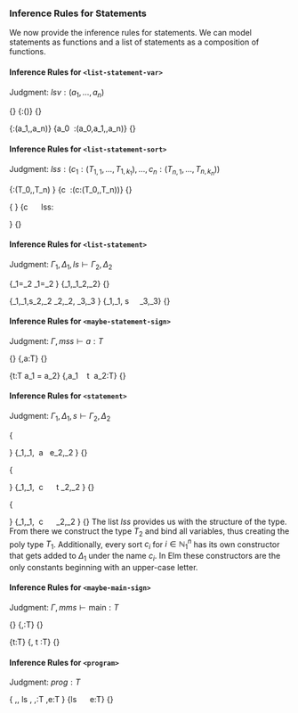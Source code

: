 ### Inference Rules for Statements

We now provide the inference rules for statements. We can model statements as functions and a list of statements as a composition of functions.

#### Inference Rules for `<list-statement-var>` {-}

Judgment: $\mathit{lsv}:(a_1,\dots,a_n)$

\logicRule
{}
{\mf{""}:()}
{}

\logicRule
{\mathit{lsv}:(a_1,\dots,a_n)}
{a_0 \ \mathit{lsv}:(a_0,a_1,\dots,a_n)}
{}

#### Inference Rules for `<list-statement-sort>` {-}

Judgment: $\mathit{lss}:(c_1:(T_{1,1}, \dots,T_{1,k_1}),\dots,c_n:(T_{n,1}, \dots,T_{n,k_n}))$

\logicRule
{\Gamma\vdash \mathit{lt}:(T_0,\dots,T_n)
}
{c \ \mathit{lt}:(c:(T_0,\dots,T_n))}
{}

\logicRule
{\begin{gathered}
\Gamma\vdash \mathit{lt}:(T_{0,1},\dots,T_{0,k_n})\quad
\mathit{lss}:\begin{pmatrix*}[l]
a_1:(T_{1,1}, \dots,T_{1,k_1}),\\
\vdots\\
a_n:(T_{n,1}, \dots,T_{n,k_n})
\end{pmatrix*}
\end{gathered}
}
{c \ \mathit{lt} \ \mf{"|"} \ lss:\begin{pmatrix*}[l]
a_0:(T_{0,1}, \dots,T_{0,k_0}),\\
a_1:(T_{1,1}, \dots,T_{1,k_1}),\\
\vdots\\
a_n:(T_{n,1}, \dots,T_{n,k_n})
\end{pmatrix*}
}
{}

#### Inference Rules for `<list-statement>`

Judgment: $\Gamma_1,\Delta_1,\mathit{ls}\vdash \Gamma_2,\Delta_2$

\logicRule
{\Gamma_1=\Gamma_2\quad
\Delta_1=\Delta_2
}
{\Gamma_1,\Delta_1\mf{""}\vdash \Gamma_2,\Delta_2}
{}

\logicRule
{\Gamma_1,\Delta_1,s\vdash \Gamma_2,\Delta_2\quad
\Gamma_2,\Delta_2, \mathit{ls} \vdash \Gamma_3,\Delta_3
}
{\Gamma_1,\Delta_1, s \ \mf{";"} \ \mathit{ls} \vdash \Gamma_3,\Delta_3}
{}

#### Inference Rules for `<maybe-statement-sign>`

Judgment: $\Gamma,mss\vdash a:T$

\logicRule
{}
{\Gamma,\mf{""}\vdash a:T}
{}

\logicRule
{\Gamma\vdash t:T
a_1 = a_2}
{\Gamma,a_1 \ \mf{":"} \ t \ \mf{";"}\vdash a_2:T}
{}

#### Inference Rules for `<statement>`

Judgment: $\Gamma_1,\Delta_1,s\vdash \Gamma_2,\Delta_2$

\logicRule
{\begin{gathered}
\Gamma_1 = \Gamma_2\quad
(a,\_)\not\in\Delta_1\\
\Gamma_1,\mathit{mss}\vdash e:T\quad
\Gamma_1,\Delta_1\vdash e : T\quad
\Delta_2 = \Delta_1\cup\{(a,\overline{\Gamma}(T))\}
\end{gathered}
}
{\Gamma_1,\Delta_1, \mathit{mss} \ a \ \mf{"="} e\vdash \Gamma_2,\Delta_2
}
{}

\logicRule
{\begin{gathered}
\Delta_1=\Delta_2\quad
(c,\_)\not\in\Gamma_1\quad
\Gamma\vdash t:T_1\\
T_2 \text{ is a mono type}\quad
\mathit{lsv}:(a_1,\dots,a_n)\quad
\{a_1 \dots a_n \} = \text{free}(T_2)\\
\forall a_1. \dots \forall a_n. T_2 = T_1\quad
\Gamma_2 = \Gamma_2\cup\{(c,T_1)\}
\end{gathered}
}
{\Gamma_1,\Delta_1,\mf{"type alias"} \ c \ \mathit{lsv} \ \mf{"="} \ t \vdash \Gamma_2,\Delta_2
}
{}

\logicRule
{\begin{gathered}
(c,\_)\not\in\Gamma_1\quad
\mathit{lsv}:(a_1,\dots,a_n)\\
\mathit{lss}:(c_1:(T_{1,1}, \dots,T_{1,k_1}),\dots,c_n:(T_{n,1}, \dots,T_{n,k_n}))\\
\Delta_1\cap\{(c_1,\_),\dots,(c_n,\_)\} = \varnothing\quad
\{a_1 \dots a_n \} = \text{free}(T_2)\\
\mu C.c_1 \ T_{1,1} \ \dots \ T_{1,k_1} \ | \ \dots \ | \ c_n \ T_{n,1} \ \dots \ T_{n,k_n}=T_2\quad
\forall a_1. \dots \forall a_n. T_2 = T_1\\
\Gamma_1\cup\{(c,T_1)\} = \Gamma_2\quad
\Delta_1\cup
\begin{Bmatrix*}[l]
(c_1,\overline{\Gamma}(T_{1,1}\to\dots\to T_{1,k_1}\to T_1)),\\
\vdots\\
(c_n,\overline{\Gamma}(T_{n,1}\to\dots\to T_{n,k_n}\to T_1))
\end{Bmatrix*}) = \Delta_2
\end{gathered}
}
{\Gamma_1,\Delta_1,\mf{"type"} \ c \ \mathit{lsv} \ \mf{"="}\ \mathit{lss} \vdash\Gamma_2,\Delta_2
}
{}
The list $\mathit{lss}$ provides us with the structure of the type. From there we construct the type $T_2$ and bind all variables, thus creating the poly type $T_1$. Additionally, every sort $c_i$ for $i\in\mathbb{N}_1^n$ has its own constructor that gets added to $\Delta_1$ under the name $c_i$. In Elm these constructors are the only constants beginning with an upper-case letter.

#### Inference Rules for `<maybe-main-sign>`

Judgment: $\Gamma,\mathit{mms}\vdash \text{main}:T$

\logicRule
{}
{\Gamma,\mf{""}\vdash \text{main}:T}
{}

\logicRule
{\Gamma\vdash t:T}
{\Gamma,\mf{"main :"} t \mf{";"}\vdash \text{main}:T}
{}

#### Inference Rules for `<program>`

Judgment: $\textit{prog}:T$

\logicRule
{
\varnothing,\varnothing, ls \vdash \Gamma,\Delta\quad
\Gamma,\mathit{mms}\vdash \text{main}:T\quad
\Gamma,\Delta\vdash e:T
}
{ls \ \mathit{mms} \ \mf{"main = "} \ e:T}
{}